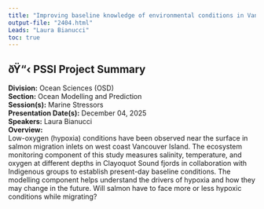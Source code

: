 ```yaml
---
title: "Improving baseline knowledge of environmental conditions in Vancouver Islands fjords through observations and modelling, with a focus on hypoxia dynamics, climate change, and the potential implications for Pacific salmon"
output-file: "2404.html"
Leads: "Laura Bianucci"
toc: true
---
```


## ðŸ“‹ PSSI Project Summary

**Division:** Ocean Sciences (OSD)  
**Section:** Ocean Modelling and Prediction  
**Session(s):** Marine Stressors  
**Presentation Date(s):** December 04, 2025  
**Speakers:** Laura Bianucci  
**Overview:**  
Low-oxygen (hypoxia) conditions have been observed near the surface in salmon migration inlets on west coast Vancouver Island. The ecosystem monitoring component of this study measures salinity, temperature, and oxygen at different depths in Clayoquot Sound fjords in collaboration with Indigenous groups to establish present-day baseline conditions. The modelling component helps understand the drivers of hypoxia and how they may change in the future. Will salmon have to face more or less hypoxic conditions while migrating?   


